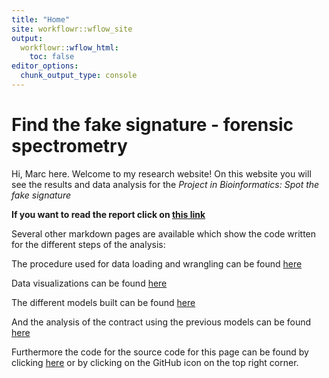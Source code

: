 ```yaml
---
title: "Home"
site: workflowr::wflow_site
output:
  workflowr::wflow_html:
    toc: false
editor_options:
  chunk_output_type: console
---
```


# Find the fake signature - forensic spectrometry

Hi, Marc here. Welcome to my research website! On this website you will see the results and data analysis for the *Project in Bioinformatics: Spot the fake signature*

**If you want to read the report click on [this link](Report.html)**

Several other markdown pages are available which show the code written for the different steps of the analysis:

The procedure used for data loading and wrangling can be found [here](Wrangling_2_electric_boogaloo.html)

Data visualizations can be found [here](Whole_data_visualizations.html)

The different models built can be found [here](Models.html)

And the analysis of the contract using the previous models can be found [here](Contract.html)

Furthermore the code for the source code for this page can be found by clicking [here](https://github.com/marcsole96/PIB_workflowr) or by clicking on the GitHub icon on the top right corner. 
